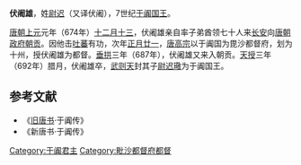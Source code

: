 '''伏阇雄'''{{BD||？|692年||catIdx=Y}}，姓[[尉迟|尉迟]]（又译伏阇），7世纪[[于阗|于阗]][[国王|国王]]。

[[唐朝|唐朝]][[上元_(唐高宗)|上元]]元年（674年）[[十二月十三|十二月十三]]，伏阇雄亲自率子弟酋领七十人来[[唐长安城|长安]]向[[唐朝政府|唐朝政府]][[朝贡|朝贡]]。因他击[[吐蕃|吐蕃]]有功，次年[[正月廿一|正月廿一]]，[[唐高宗|唐高宗]]以于阗国为毘沙都督府，划为十州，授伏阇雄为都督。[[垂拱|垂拱]]三年（687年），伏阇雄又来入朝贡。[[天授_(武周)|天授]]三年（692年）腊月，伏阇雄卒，[[武则天|武则天]]封其子[[尉迟璥|尉迟璥]]为于阗国王。

==参考文献==
*《[[旧唐书|旧唐书]]·于阗传》
*《新唐书·于阗传》

{{start box}}
{{s-before|[[伏闍信|伏闍信]]}}
{{s-title|[[于阗|于阗]]国王|674年以前—692年}}
{{s-after|[[尉迟璥|尉迟璥]]}}
{{end box}}

[[Category:于阗君主|Category:于阗君主]]
[[Category:毗沙都督府都督|Category:毗沙都督府都督]]